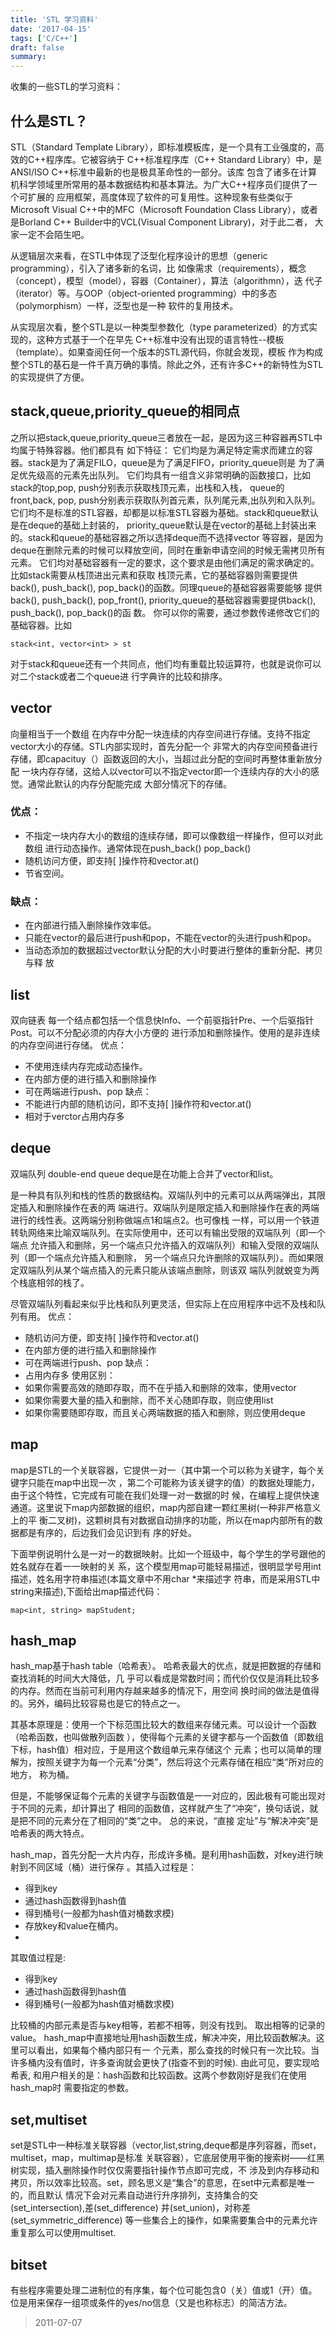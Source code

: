 ```yaml
---
title: 'STL 学习资料'
date: '2017-04-15'
tags: ['C/C++']
draft: false
summary: 
---
```


收集的一些STL的学习资料：
## 什么是STL？
STL（Standard Template Library），即标准模板库，是一个具有工业强度的，高效的C++程序库。它被容纳于
C++标准程序库（C++ Standard Library）中，是ANSI/ISO C++标准中最新的也是极具革命性的一部分。该库
包含了诸多在计算机科学领域里所常用的基本数据结构和基本算法。为广大C++程序员们提供了一个可扩展的
应用框架，高度体现了软件的可复用性。这种现象有些类似于Microsoft Visual C++中的MFC（Microsoft 
Foundation Class Library），或者是Borland C++ Builder中的VCL(Visual Component Library)，对于此二者，
大家一定不会陌生吧。

从逻辑层次来看，在STL中体现了泛型化程序设计的思想（generic programming），引入了诸多新的名词，比
如像需求（requirements），概念（concept），模型（model），容器（Container），算法（algorithmn），迭
代子（iterator）等。与OOP（object-oriented programming）中的多态（polymorphism）一样，泛型也是一种
软件的复用技术。

从实现层次看，整个STL是以一种类型参数化（type parameterized）的方式实现的，这种方式基于一个在早先
C++标准中没有出现的语言特性--模板（template）。如果查阅任何一个版本的STL源代码，你就会发现，模板
作为构成整个STL的基石是一件千真万确的事情。除此之外，还有许多C++的新特性为STL的实现提供了方便。

## stack,queue,priority_queue的相同点
之所以把stack,queue,priority_queue三者放在一起，是因为这三种容器再STL中均属于特殊容器。他们都具有
如下特征：
它们均是为满足特定需求而建立的容器。stack是为了满足FILO，queue是为了满足FIFO，priority_queue则是
为了满足优先级高的元素先出队列。
它们均具有一组含义非常明确的函数接口，比如stack的top,pop, push分别表示获取栈顶元素，出栈和入栈，
queue的front,back, pop, push分别表示获取队列首元素，队列尾元素,出队列和入队列。
它们均不是标准的STL容器，却都是以标准STL容器为基础。stack和queue默认是在deque的基础上封装的，
priority_queue默认是在vector的基础上封装出来的。stack和queue的基础容器之所以选择deque而不选择vector
等容器，是因为deque在删除元素的时候可以释放空间，同时在重新申请空间的时候无需拷贝所有元素。
它们均对基础容器有一定的要求，这个要求是由他们满足的需求确定的。比如stack需要从栈顶进出元素和获取
栈顶元素，它的基础容器则需要提供back(), push_back(), pop_back()的函数。同理queue的基础容器需要能够
提供back(), push_back(), pop_front(), priority_queue的基础容器需要提供back(), push_back(), pop_back()的函
数。
你可以你的需要，通过参数传递修改它们的基础容器。比如
```
stack<int, vector<int> > st
```
对于stack和queue还有一个共同点，他们均有重载比较运算符，也就是说你可以对二个stack或者二个queue进
行字典许的比较和排序。

## vector
向量相当于一个数组
在内存中分配一块连续的内存空间进行存储。支持不指定vector大小的存储。STL内部实现时，首先分配一个
非常大的内存空间预备进行存储，即capacituy（）函数返回的大小，当超过此分配的空间时再整体重新放分配
一块内存存储，这给人以vector可以不指定vector即一个连续内存的大小的感觉。通常此默认的内存分配能完成
大部分情况下的存储。
### 优点：
* 不指定一块内存大小的数组的连续存储，即可以像数组一样操作，但可以对此数组
进行动态操作。通常体现在push_back() pop_back()
* 随机访问方便，即支持[ ]操作符和vector.at()
* 节省空间。
### 缺点：
* 在内部进行插入删除操作效率低。
* 只能在vector的最后进行push和pop，不能在vector的头进行push和pop。
* 当动态添加的数据超过vector默认分配的大小时要进行整体的重新分配、拷贝与释
放

## list
双向链表
每一个结点都包括一个信息快Info、一个前驱指针Pre、一个后驱指针Post。可以不分配必须的内存大小方便的
进行添加和删除操作。使用的是非连续的内存空间进行存储。
优点：
* 不使用连续内存完成动态操作。
* 在内部方便的进行插入和删除操作
* 可在两端进行push、pop
缺点：
* 不能进行内部的随机访问，即不支持[ ]操作符和vector.at()
* 相对于verctor占用内存多

## deque
双端队列 double-end queue
deque是在功能上合并了vector和list。

是一种具有队列和栈的性质的数据结构。双端队列中的元素可以从两端弹出，其限定插入和删除操作在表的两
端进行。双端队列是限定插入和删除操作在表的两端进行的线性表。这两端分别称做端点1和端点2。也可像栈
一样，可以用一个铁道转轨网络来比喻双端队列。在实际使用中，还可以有输出受限的双端队列（即一个端点
允许插入和删除，另一个端点只允许插入的双端队列）和输入受限的双端队列（即一个端点允许插入和删除，
另一个端点只允许删除的双端队列）。而如果限定双端队列从某个端点插入的元素只能从该端点删除，则该双
端队列就蜕变为两个栈底相邻的栈了。

尽管双端队列看起来似乎比栈和队列更灵活，但实际上在应用程序中远不及栈和队列有用。
优点：
* 随机访问方便，即支持[ ]操作符和vector.at()
* 在内部方便的进行插入和删除操作
* 可在两端进行push、pop
缺点：
* 占用内存多
使用区别：
* 如果你需要高效的随即存取，而不在乎插入和删除的效率，使用vector
* 如果你需要大量的插入和删除，而不关心随即存取，则应使用list
* 如果你需要随即存取，而且关心两端数据的插入和删除，则应使用deque

## map
map是STL的一个关联容器，它提供一对一（其中第一个可以称为关键字，每个关键字只能在map中出现一次
，第二个可能称为该关键字的值）的数据处理能力，由于这个特性，它完成有可能在我们处理一对一数据的时
候，在编程上提供快速通道。这里说下map内部数据的组织，map内部自建一颗红黑树(一种非严格意义上的平
衡二叉树)，这颗树具有对数据自动排序的功能，所以在map内部所有的数据都是有序的，后边我们会见识到有
序的好处。

下面举例说明什么是一对一的数据映射。比如一个班级中，每个学生的学号跟他的姓名就存在着一一映射的关
系，这个模型用map可能轻易描述，很明显学号用int描述，姓名用字符串描述(本篇文章中不用char *来描述字
符串，而是采用STL中string来描述),下面给出map描述代码：
```
map<int, string> mapStudent;
```

## hash_map
hash_map基于hash table（哈希表）。 哈希表最大的优点，就是把数据的存储和查找消耗的时间大大降低，几
乎可以看成是常数时间；而代价仅仅是消耗比较多的内存。然而在当前可利用内存越来越多的情况下，用空间
换时间的做法是值得的。另外，编码比较容易也是它的特点之一。

其基本原理是：使用一个下标范围比较大的数组来存储元素。可以设计一个函数（哈希函数，也叫做散列函数
），使得每个元素的关键字都与一个函数值（即数组下标，hash值）相对应，于是用这个数组单元来存储这个
元素；也可以简单的理解为，按照关键字为每一个元素“分类”，然后将这个元素存储在相应“类”所对应的地方，
称为桶。

但是，不能够保证每个元素的关键字与函数值是一一对应的，因此极有可能出现对于不同的元素，却计算出了
相同的函数值，这样就产生了“冲突”，换句话说，就是把不同的元素分在了相同的“类”之中。 总的来说，“直接
定址”与“解决冲突”是哈希表的两大特点。

hash_map，首先分配一大片内存，形成许多桶。是利用hash函数，对key进行映射到不同区域（桶）进行保存
。其插入过程是：
* 得到key
* 通过hash函数得到hash值
* 得到桶号(一般都为hash值对桶数求模)
* 存放key和value在桶内。
* 
其取值过程是:
* 得到key
* 通过hash函数得到hash值
* 得到桶号(一般都为hash值对桶数求模)

比较桶的内部元素是否与key相等，若都不相等，则没有找到。
取出相等的记录的value。
hash_map中直接地址用hash函数生成，解决冲突，用比较函数解决。这里可以看出，如果每个桶内部只有一
个元素，那么查找的时候只有一次比较。当许多桶内没有值时，许多查询就会更快了(指查不到的时候).
由此可见，要实现哈希表, 和用户相关的是：hash函数和比较函数。这两个参数刚好是我们在使用hash_map时
需要指定的参数。

## set,multiset
set是STL中一种标准关联容器（vector,list,string,deque都是序列容器，而set，multiset，map，multimap是标准
关联容器），它底层使用平衡的搜索树——红黑树实现，插入删除操作时仅仅需要指针操作节点即可完成，不
涉及到内存移动和拷贝，所以效率比较高。set，顾名思义是“集合”的意思，在set中元素都是唯一的，而且默认
情况下会对元素自动进行升序排列，支持集合的交(set_intersection),差(set_difference) 并(set_union)，对称差
(set_symmetric_difference) 等一些集合上的操作，如果需要集合中的元素允许重复那么可以使用multiset.

## bitset
有些程序需要处理二进制位的有序集，每个位可能包含0（关）值或1（开）值。位是用来保存一组项或条件的yes/no信息（又是也称标志）的简洁方法。

> 2011-07-07